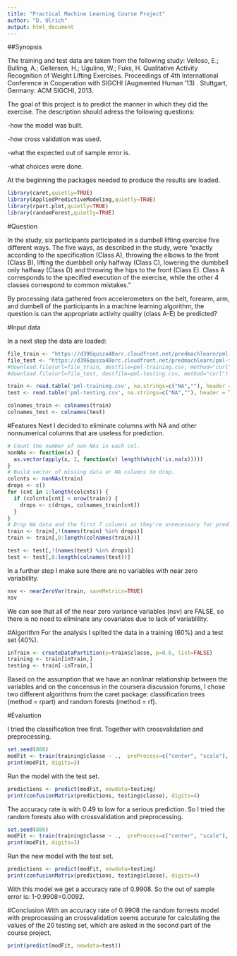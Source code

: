 ```yaml
---
title: "Practical Machine Learning Course Project"
author: "D. Ulrich"
output: html_document
---
```

##Synopsis

The training and test data are taken from the following study:
Velloso, E.; Bulling, A.; Gellersen, H.; Ugulino, W.; Fuks, H. Qualitative Activity Recognition of Weight Lifting Exercises. Proceedings of 4th International Conference in Cooperation with SIGCHI (Augmented Human '13) . Stuttgart, Germany: ACM SIGCHI, 2013.

The goal of this project is to predict the manner in which they did the exercise.
The description should adress the following questions:

-how the model was built.

-how cross validation was used.

-what the expected out of sample error is.

-what choices were done.

At the beginning the packages needed to produce the results are loaded.

```r
library(caret,quietly=TRUE)
library(AppliedPredictiveModeling,quietly=TRUE)
library(rpart.plot,quietly=TRUE)
library(randomForest,quietly=TRUE)
```

#Question

In the study, six participants participated in a dumbell lifting exercise five different ways. The five ways, as described in the study, were "exactly according to the specification (Class A), throwing the elbows to the front (Class B), lifting the dumbbell only halfway (Class C), lowering the dumbbell only halfway (Class D) and throwing the hips to the front (Class E). Class A corresponds to the specified execution of the exercise, while the other 4 classes correspond to common mistakes."

By processing data gathered from accelerometers on the belt, forearm, arm, and dumbell of the participants in a machine learning algorithm, the question is can the appropriate activity quality (class A-E) be predicted?

#Input data

In a next step the data are loaded:

```r
file_train <- "https://d396qusza40orc.cloudfront.net/predmachlearn/pml-training.csv"
file_test <- "https://d396qusza40orc.cloudfront.net/predmachlearn/pml-testing.csv"
#download.file(url=file_train, destfile=pml-training.csv, method="curl")
#download.file(url=file_test, destfile=pml-testing.csv, method="curl")

train <- read.table('pml-training.csv', na.strings=c("NA",""), header = TRUE, sep = ',')
test <- read.table('pml-testing.csv', na.strings=c("NA",""), header = TRUE, sep = ',')

colnames_train <- colnames(train)
colnames_test <- colnames(test)
```

#Features
Next I decided to eliminate columns with NA and other nonnumerical columns that are useless for prediction.

```r
# Count the number of non-NAs in each col.
nonNAs <- function(x) {
  as.vector(apply(x, 2, function(x) length(which(!is.na(x)))))
}
# Build vector of missing data or NA columns to drop.
colcnts <- nonNAs(train)
drops <- c()
for (cnt in 1:length(colcnts)) {
  if (colcnts[cnt] < nrow(train)) {
    drops <- c(drops, colnames_train[cnt])
  }
}
# Drop NA data and the first 7 columns as they're unnecessary for predicting.
train <- train[,!(names(train) %in% drops)]
train <- train[,8:length(colnames(train))]

test <- test[,!(names(test) %in% drops)]
test <- test[,8:length(colnames(test))]
```
In a further step I make sure there are no variables with near zero variabillity.

```r
nsv <- nearZeroVar(train, saveMetrics=TRUE)
nsv
```
We can see that all of the near zero variance variables (nsv) are FALSE, so there is no need to eliminate any covariates due to lack of variablility.

#Algorithm
For the analysis I spilted the data in a training (60%) and a test set (40%).
```r
inTrain <- createDataPartition(y=train$classe, p=0.6, list=FALSE)
training <- train[inTrain,]
testing <- train[-inTrain,]
```
Based on the assumption that we have an nonlinar relationship between the variables and on the concensus in the coursera discussion forums, I chose two different algorithms from the caret package: classification trees (method = rpart) and random forests (method = rf).

#Evaluation

I tried the classification tree first. Together with crossvalidation and preprocessing.
```r
set.seed(888)
modFit <- train(training$classe ~ .,  preProcess=c("center", "scale"), trControl=trainControl(method = "cv", number = 4), data = training, method="rpart")
print(modFit, digits=3)
```

Run the model with the test set.
```r
predictions <- predict(modFit, newdata=testing)
print(confusionMatrix(predictions, testing$classe), digits=4)
```
The accuracy rate is with 0.49 to low for a serious prediction. So I tried the random forests also with crossvalidation and preprocessing.

```r
set.seed(888)
modFit <- train(training$classe ~ .,  preProcess=c("center", "scale"), trControl=trainControl(method = "cv", number = 4), data = training, method="rf")
print(modFit, digits=3)
```
Run the new model with the test set.
```r
predictions <- predict(modFit, newdata=testing)
print(confusionMatrix(predictions, testing$classe), digits=4)
```
With this model we get a accuracy rate of 0.9908. So the out of sample error is: 1-0.9908=0.0092.

#Conclusion
With an accuracy rate of 0.9908 the random forrests model with preprocessing an crossvalidation seems accurate for calculating the values of the 20 testing set, which are asked in the second part of the course project.
```r
print(predict(modFit, newdata=test))
```

